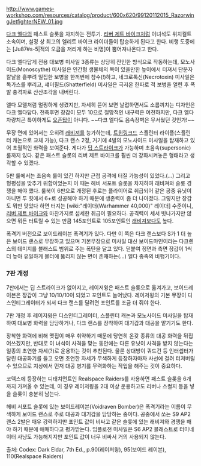 http://www.games-workshop.com/resources/catalog/product/600x620/99120112015_RazorwingJetfighterNEW_01.jpg

[[다크 엘다]]의 패스트 슬롯을 차지하는 전투기. [[리버 제트 바이크]]처럼 이녀석도 위치컬트 소속이며, 설정 상 최고의 엘리트 바이크 라이더들이 탑승하게 된다고 한다. 비행 도중에는 [Ju87#s-5|적의 오금을 저리게 하는 비명]이 뿜어져나온다고 한다. 

다크 엘다답게 전용 대보병 미사일 3종류는 상당히 잔인한 방식으로 작동하는데, 모노사이드(Monoscythe) 미사일은 인간형 생물체의 목이 있을만한 높이에서 터져서 단분자칼날을 흩뿌려 밀집한 보병을 한꺼번에 참수(!)하고, 네크로톡신(Necrotoxin) 미사일은 독가스를 뿌리고, 섀터필드(Shatterfield) 미사일은 극저온 한파로 적 보병을 얼린 후 폭발 충격파로 산산조각을 내버린다.

엘다 모델처럼 멀쩡하게 생겼지만, 자세히 뜯어 보면 날렵하면서도 소름끼치는 디자인은 다크 엘다답다. 전측후면 장갑이 모두 10으로 절망적인 내구력은 여전하지만, 다크 엘다 차량치곤 특이하게도 [[오픈탑]]이 아니다. ~~다크 엘다도 음속장벽은 무서웠던 것인가!~~

무장 면에 있어서는 오히려 [[래비져]]를 능가하는데, [[트윈링크드]] 스플린터 라이플(스플린터 캐논으로 교체 가능), 다크 랜스 2정, 거기에 4발의 모노사이드 미사일을 탑재하고 있어 초월적인 화력을 보여준다. 게다가 [[딥 스트라이크]]가 가능하며 초음속(supersonic)룰까지 있다. 같은 패스트 슬롯의 리버 제트 바이크를 훨씬 더 강화시켜놓은 형태라고 생각할 수 있겠다.

5판 룰에서는 초음속 룰이 있긴 하지만 근접 공격에 터질 가능성이 있었다.(...) 그리고 형평성을 맞추기 위함이었는지 이 때는 헤비 서포트 슬롯을 차지하여 래비져와 슬롯 경쟁을 해야 했다. 룰북이 6판으로 개정된 후로는 플라이어로 취급되어 같은 공중 유닛이 아니면 투 힛에서 6+로 성공해야 하기 때문에 생존력이 좀 더 나아졌다. 그렇지만 장갑도 뭐만 맞았다 하면 터지는 [wiki:"레이더(Warhammer 40,000)" 레이더] 수준이니, [[리버 제트 바이크]]와 마찬가지로 섬세한 취급이 필요하다. 공격력이 세서 빗나가지만 않으면 뭐든 터트릴 수 있는 만큼 145포인트로 105포인트인 [[래비져]]보다도 높다.

폭격기 버전으로 보이드레이븐 폭격기가 있다. 다만 이 쪽은 다크 랜스보다 S가 1 더 높은 보이드 랜스로 무장하고 있으며 기본무장으로 미사일 대신 보이드마인이라는 다크렌스의 데미지를 블래스트 범위로 주는 폭탄을 달고 있다. 덛붙여 정면과 측면 장갑이 1씩 더 높아 유일하게 볼터에 뚫리지 않는 면이 존재하는(...) 엘다 종족의 비행기이다.

=== 7판 개정 ===
7판에서는 딥 스트라이크가 없어지고, 레이저윙은 패스트 슬롯으로 옮겨가고, 보이드레이븐은 장갑이 그냥 10/10/10이 되었고 포인트도 늘어났다. 레이저윙의 기본 무장이 디스인티그레이터가 되서 다크 랜스를 달려면 포인트를 조금 더 줘야 한다.

7판 개정 후 레이저윙은 디스인티그레이터, 스플린터 캐논과 모노사이드 미사일을 탑재하여 대보병 화력을 담당하거나, 다크 랜스를 장착하여 대기갑과 대공을 맡기기도 한다. 

장착한 화력에 비해 맷집이 매우 취약하기 때문에 당연히 온갖 종류의 대공 화력을 뒤집어쓰겠지만, 반대로 이 녀석이 사격을 맞는 동안에는 다른 유닛이 사격을 받지 않는다는 일종의 초연한 자세(?)로 운용하는 것이 추천된다. 물론 상대방이 쿼드건 등 인터셉터가 달린 대공화기를 들고 오면 초연한 자세가 무색하게 등장하자마자 사선에 걸려 터져버릴 수 있으므로 지상에서 먼저 대공 병기를 무력화하는 작업을 해주는 것이 중요하다.

코덱스에 등장하는 디태치먼트인 Realspace Raiders를 사용하면 패스트 슬롯을 6개까지 가져올 수 있는데, 이 경우 레이저윙을 2대 이상 운용하고도 리버나 스컬지 등을 넣을 슬롯이 충분히 남는다.

헤비 서포트 슬롯에 있는 보이드레이븐(Voidraven Bomber)은 폭격기라는 이름이 무색하게 보이드 랜스로 주로 대공과 대기갑을 담당하는 중이다. 공중에서 쏘는 S9 AP2 랜스 2발은 매우 강력하지만 포인트 값이 비싸고 같은 슬롯에 있는 래비져와 경쟁을 해야 하기 때문에 애매하다고 평가받는다. 임플로전 미사일은 S6 AP2 블래스트로 터미네이터 사냥도 가능해지지만 포인트 값이 너무 비싸서 거의 사용되지 않는다.


출처: Codex: Dark Eldar, 7th Ed., p.90(레이저윙), 95(보이드 레이븐), 110(Realspace Raiders)
